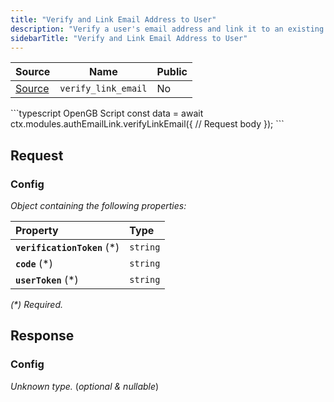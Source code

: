 ```yaml
---
title: "Verify and Link Email Address to User"
description: "Verify a user's email address and link it to an existing account without implicitly allowing login."
sidebarTitle: "Verify and Link Email Address to User"
---
```


| Source                                                                                                      | Name       | Public     |
| ----------------------------------------------------------------------------------------------------------- | ---------- | ---------- |
| [Source](https://github.com/rivet-gg/opengb-modules/tree/main/modules/auth_email_link/scripts/verify_link_email.ts) | `verify_link_email` | No |

<RequestExample>
```typescript OpenGB Script
const data = await ctx.modules.authEmailLink.verifyLinkEmail({
  // Request body
});
```

</RequestExample>

## Request



### Config

_Object containing the following properties:_

| Property                     | Type     |
| :--------------------------- | :------- |
| **`verificationToken`** (\*) | `string` |
| **`code`** (\*)              | `string` |
| **`userToken`** (\*)         | `string` |

_(\*) Required._


## Response



### Config

_Unknown type._ (_optional & nullable_)


